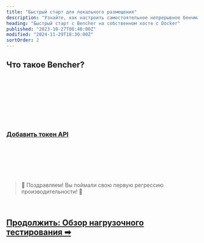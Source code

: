 ```yaml
---
title: "Быстрый старт для локального размещения"
description: "Узнайте, как настроить самостоятельное непрерывное бенчмаркинг с Bencher"
heading: "Быстрый старт с Bencher на собственном хосте с Docker"
published: "2023-10-27T08:40:00Z"
modified: "2024-11-29T18:30:00Z"
sortOrder: 2
---
```



## Что такое Bencher?

<BencherIntro />

<br />

<DockerSelfHosted />

<br />

<DockerInstall />

<br />

<DockerInstallCli />

<br />

<DockerRunServers />

<br />

<DockerBencherHost />

<br />

<DockerSelfHostedAccount />

<br />

<QSApiToken>
    <h3><a id="add-api-token" href="http://localhost:3000/console/users/tokens/add?back=aHR0cHM6Ly9iZW5jaGVyLmRldi9ydS9kb2NzL3R1dG9yaWFsL3F1aWNrLXN0YXJ0LyNhZGQtYXBpLXRva2Vu">Добавить токен API</a></h3>
</QSApiToken>

<br />

<QSCreateProject />

<br />

<QSRunReport />

<br />

<QSGenerateAlert />

<br />
<br />

> 🐰 Поздравляем! Вы поймали свою первую регрессию производительности! 🎉

<br />

<h2><a href="/ru/docs/explanation/benchmarking/">Продолжить: Обзор нагрузочного тестирования ➡</a></h2>